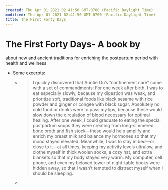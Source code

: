 ```yaml
---
created: Thu Apr 01 2021 02:41:50 GMT-0700 (Pacific Daylight Time)
modified: Thu Apr 01 2021 02:41:50 GMT-0700 (Pacific Daylight Time)
title: The First Forty Days
---
```

# The First Forty Days- A book by
about new and ancient traditions for enriching the postpartum period with health and wellness

- Some excerpts:
    - > I quickly discovered that Auntie Ou’s “confinement care” came with a set of commandments: For one week after birth, I was to eat especially slowly, because my digestion was weak, and prioritize soft, traditional foods like black sesame with rice powder and ginger or congee with black sugar. Absolutely no cold food or drinks were to pass my lips, because these would slow down the circulation of blood necessary for optimal healing. After one week, I could graduate to eating the special postpartum soups they were creating from long-simmered bone broth and fish stock—these would help amplify and enrich my breast milk and balance my hormones so that my mood stayed elevated. Meanwhile, I was to stay in bed—or close to it—at all times, keeping my activity levels ultralow, and clothe myself in thick woolen socks, a cozy hat, and extra blankets so that my body stayed very warm. My computer, cell phone, and even my beloved tower of night-table books were hidden away, so that I wasn’t tempted to distract myself when I should be sleeping.
    - > 
